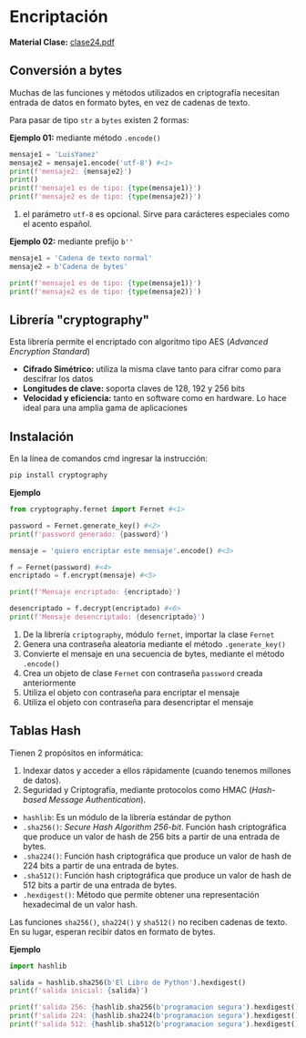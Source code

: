 
# Encriptación
**Material Clase:** <a href="/ti3v11/docs/clase24.pdf" target="_blank" rel="noopener noreferrer" className={styles.link}>clase24.pdf</a>

## Conversión a bytes

Muchas de las funciones y métodos utilizados en criptografía necesitan entrada de datos en formato bytes, en vez de cadenas de texto.

Para pasar de tipo `str` a `bytes` existen 2 formas:

**Ejemplo 01:** mediante método `.encode()`

```python
mensaje1 = 'LuisYanez'
mensaje2 = mensaje1.encode('utf-8') #<1>
print(f'mensaje2: {mensaje2}')
print()
print(f'mensaje1 es de tipo: {type(mensaje1)}')
print(f'mensaje2 es de tipo: {type(mensaje2)}')
```
1. el parámetro `utf-8` es opcional. Sirve para carácteres especiales como el acento español.

**Ejemplo 02:** mediante prefijo `b''`

```python
mensaje1 = 'Cadena de texto normal'
mensaje2 = b'Cadena de bytes'

print(f'mensaje1 es de tipo: {type(mensaje1)}')
print(f'mensaje2 es de tipo: {type(mensaje2)}')
```

## Librería "cryptography"

Esta librería permite el encriptado con algoritmo tipo AES (*Advanced Encryption Standard*)

- **Cifrado Simétrico:** utiliza la misma clave tanto para cifrar como para descifrar los datos
- **Longitudes de clave:** soporta claves de 128, 192 y 256 bits
- **Velocidad y eficiencia:** tanto en software como en hardware. Lo hace ideal para una amplia gama de aplicaciones

## Instalación 

En la línea de comandos cmd ingresar la instrucción:

```sh
pip install cryptography
```

**Ejemplo**

```python
from cryptography.fernet import Fernet #<1>

password = Fernet.generate_key() #<2>
print(f'password generado: {password}')

mensaje = 'quiero encriptar este mensaje'.encode() #<3>

f = Fernet(password) #<4>
encriptado = f.encrypt(mensaje) #<5> 

print(f'Mensaje encriptado: {encriptado}')

desencriptado = f.decrypt(encriptado) #<6>
print(f'Mensaje desencriptado: {desencriptado}')
```
1. De la librería `criptography`, módulo `fernet`, importar la clase `Fernet`
2. Genera una contraseña aleatoria mediante el método `.generate_key()`
3. Convierte el mensaje en una secuencia de bytes, mediante el método `.encode()`
4. Crea un objeto de clase `Fernet` con contraseña `password` creada anteriormente 
5. Utiliza el objeto con contraseña para encriptar el mensaje
6. Utiliza el objeto con contraseña para desencriptar el mensaje

## Tablas Hash

Tienen 2 propósitos en informática:

1. Indexar datos y acceder a ellos rápidamente (cuando tenemos millones de datos).
2. Seguridad y Criptografía, mediante protocolos como HMAC (*Hash-based Message Authentication*).

- `hashlib`: Es un módulo de la librería estándar de python
- `.sha256()`: *Secure Hash Algorithm 256-bit*. Función hash criptográfica que produce un valor de hash de 256 bits a partir de una entrada de bytes.
- `.sha224()`: Función hash criptográfica que produce un valor de hash de 224 bits a partir de una entrada de bytes.
- `.sha512()`: Función hash criptográfica que produce un valor de hash de 512 bits a partir de una entrada de bytes.
- `.hexdigest()`: Método que permite obtener una representación hexadecimal de un valor hash. 

Las funciones `sha256()`, `sha224()` y `sha512()` no reciben cadenas de texto. En su lugar, esperan recibir datos en formato de bytes.

**Ejemplo**

```python
import hashlib

salida = hashlib.sha256(b'El Libro de Python').hexdigest()
print(f'salida inicial: {salida}')

print(f'salida 256: {hashlib.sha256(b'programacion segura').hexdigest()}')
print(f'salida 224: {hashlib.sha224(b'programacion segura').hexdigest()}')
print(f'salida 512: {hashlib.sha512(b'programacion segura').hexdigest()}')
```